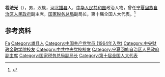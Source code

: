 '''程法光'''（{{bd|1942年|8月|}}），男，汉族，[[河北|河北]][[雄县|雄县]]人，[[中华人民共和国|中华人民共和国]]政治人物，曾任[[宁夏回族自治区人民政府|宁夏回族自治区人民政府]]副主席，[[国家税务总局|国家税务总局]]副局长，第十届全国人大代表。<ref>{{Cite web|title=程法光|url=http://spft.cufe.edu.cn/info/1055/1301.htm|accessdate=2020-12-15|work=中央财经大学财政税务学院}}</ref>

== 参考资料 ==
{{reflist}}

{{中国人物小作品}}

{{Authority control}}
{{DEFAULTSORT:Cheng程}}
[[Category:程姓|Fa]]
[[Category:雄县人|Category:雄县人]]
[[Category:中国共产党党员_(1964年入党)|Category:中国共产党党员 (1964年入党)]]
[[Category:中央财政金融学院校友|Category:中央财政金融学院校友]]
[[Category:中共中央党校校友|Category:中共中央党校校友]]
[[Category:宁夏回族自治区人民政府副主席|Category:宁夏回族自治区人民政府副主席]]
[[Category:国家税务总局副局长|Category:国家税务总局副局长]]
[[Category:第十届全国人大代表|Category:第十届全国人大代表]]